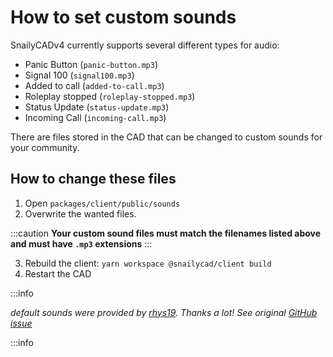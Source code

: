 # How to set custom sounds

SnailyCADv4 currently supports several different types for audio:

- Panic Button (`panic-button.mp3`)
- Signal 100 (`signal100.mp3`)
- Added to call (`added-to-call.mp3`)
- Roleplay stopped (`roleplay-stopped.mp3`)
- Status Update (`status-update.mp3`)
- Incoming Call (`incoming-call.mp3`)

There are files stored in the CAD that can be changed to custom sounds for your community.

## How to change these files

1. Open `packages/client/public/sounds`
2. Overwrite the wanted files.

:::caution
**Your custom sound files must match the filenames listed above and must have `.mp3` extensions**
:::

3. Rebuild the client: `yarn workspace @snailycad/client build`
4. Restart the CAD

:::info

_default sounds were provided by [rhys19](https://github.com/rhys19). Thanks a lot!
See original [GitHub issue](https://github.com/SnailyCAD/snaily-cadv4/issues/394)_

:::info
